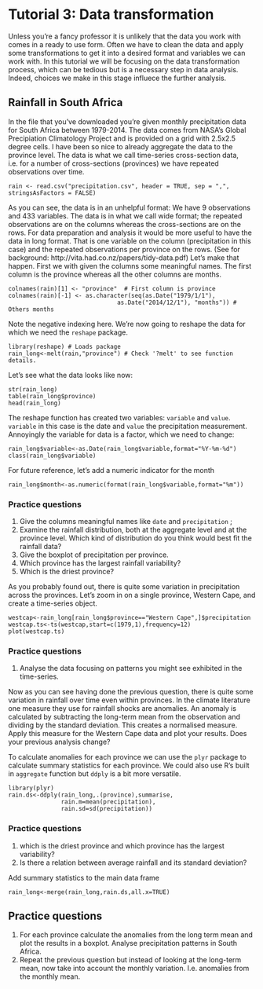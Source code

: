 # Tutorial 3: Data transformation

 Unless you're a fancy professor it is unlikely that the data you work with comes in a ready to use form. 
 Often we have to clean the data and apply some transformations to get it into a desired format and variables we can work with. 
 In this tutorial we will be focusing on the data transformation process, which can be tedious but is a necessary step in data analysis. 
 Indeed, choices we make in this stage influece the further analysis. 

## Rainfall in South Africa 
In the file that you've downloaded you're given monthly precipitation data for South Africa between 1979-2014. 
The data comes from NASA's Global Precipiation Climatology Project and is provided on a grid with 2.5x2.5 degree cells.
I have been so nice to already aggregate the data to the province level. 
The data is what we call time-series cross-section data, i.e. for a number of cross-sections (provinces) we have repeated observations over time. 

```
rain <- read.csv("precipitation.csv", header = TRUE, sep = ",", stringsAsFactors = FALSE)
```
 As you can see, the data is in an unhelpful format:
 We have 9 observations and 433 variables. 
The data is in what we call wide format; the repeated observations are
on the columns whereas the cross-sections are on the rows. 
For data preparation and analysis it would be more useful to have the data in long format. 
That is one variable on the column (precipitation in this case) and the  repeated observations per province on the rows. 
(See for background: http://vita.had.co.nz/papers/tidy-data.pdf)
Let's make that happen. 
First we with given the columns some meaningful names.
The first column is the province whereas all the other columns are months. 
```
colnames(rain)[1] <- "province"  # First column is province
colnames(rain)[-1] <- as.character(seq(as.Date("1979/1/1"),
                               as.Date("2014/12/1"), "months")) # Others months
```

Note the negative indexing here. 
 We're now going to reshape the data for which we need the `reshape` package.
 
```
library(reshape) # Loads package
rain_long<-melt(rain,"province") # Check '?melt' to see function details. 
```

Let's see what the data looks like now:

```
str(rain_long)
table(rain_long$province)
head(rain_long)
```

The reshape function has created two variables: `variable` and `value`. 
`variable` in this case is the date and `value` the precipitation measurement. 
Annoyingly the variable for data is a factor, which we need to change:

```
rain_long$variable<-as.Date(rain_long$variable,format="%Y-%m-%d")
class(rain_long$variable)
```

For future reference, let's add a numeric indicator for the month

```
rain_long$month<-as.numeric(format(rain_long$variable,format="%m"))
```

### Practice questions

1. Give the columns meaningful names like `date` and `precipitation` ;
2. Examine the rainfall distribution, both at the aggregate level and at the province level.  Which kind of distribution do you think would best fit the rainfall data?
3. Give the boxplot of precipitation per province.
4. Which province has the largest rainfall variability?
5. Which is the driest province?

As you probably found out, there is quite some variation in precipitation
across the provinces. 
Let's zoom in on a single province, Western Cape, and create a time-series
object.

```
westcap<-rain_long[rain_long$province=="Western Cape",]$precipitation
westcap.ts<-ts(westcap,start=c(1979,1),frequency=12)
plot(westcap.ts)
```
### Practice questions
1. Analyse the data focusing on patterns you might see exhibited in the  time-series. 


Now as you can see having done the previous question, there is quite 
some variation in rainfall over time even within provinces. 
In the climate literature one measure they use for rainfall shocks are 
anomalies. 
An anomaly is calculated by subtracting the long-term mean from the 
observation and dividing by the standard deviation. 
This creates a normalised measure. 
Apply this measure for the Western Cape data and plot your results. 
Does your previous analysis change?

To calculate anomalies for each province we can use the `plyr` package to 
calculate summary statistics for each province. 
We could also use R's built in `aggregate` function but `ddply` is a bit more versatile. 

```
library(plyr)
rain.ds<-ddply(rain_long,.(province),summarise,
               rain.m=mean(precipitation),
               rain.sd=sd(precipitation))
```

### Practice questions
1. which is the driest province and which province has the largest variability? 
2. Is there a relation between average rainfall and its standard deviation?

Add summary statistics to the main data frame

```
rain_long<-merge(rain_long,rain.ds,all.x=TRUE) 
```
## Practice questions
1. For each province calculate the anomalies from the long term mean 
and plot the results in a boxplot. Analyse precipitation patterns in South Africa. 
2. Repeat the previous question but instead of looking at the long-term mean, now take into account the monthly variation. I.e. anomalies from the monthly mean. 